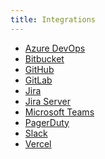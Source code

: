 ```yaml
---
title: Integrations
---
```


- [Azure DevOps](/integrations/azuredevops/)
- [Bitbucket](/integrations/bitbucket/)
- [GitHub](/integrations/github/)
- [GitLab](/integrations/gitlab/)
- [Jira](/integrations/jira-server/)
- [Jira Server](/integrations/jira/)
- [Microsoft Teams](/integrations/msteams/)
- [PagerDuty](/integrations/pagerduty/)
- [Slack](/integrations/slack/)
- [Vercel](/integrations/vercel/)
